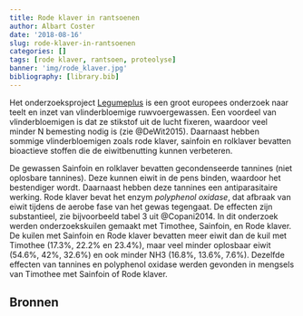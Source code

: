 ```yaml
---
title: Rode klaver in rantsoenen
author: Albart Coster
date: '2018-08-16'
slug: rode-klaver-in-rantsoenen
categories: []
tags: [rode klaver, rantsoen, proteolyse]
banner: 'img/rode_klaver.jpg'
bibliography: [library.bib]
---
```


Het onderzoeksproject [Legumeplus](legumeplus.eu) is een groot europees onderzoek naar teelt en inzet van vlinderbloemige ruwvoergewassen. Een voordeel van vlinderbloemigen is dat ze stikstof uit de lucht fixeren, waardoor veel minder N bemesting nodig is (zie @DeWit2015). Daarnaast hebben  sommige vlinderbloemigen zoals rode klaver, sainfoin en rolklaver bevatten bioactieve stoffen die de eiwitbenutting kunnen verbeteren.

De gewassen Sainfoin en rolklaver bevatten gecondenseerde tannines (niet oplosbare tannines). Deze kunnen eiwit in de pens binden, waardoor het bestendiger wordt. Daarnaast hebben deze tannines een antiparasitaire werking. Rode klaver bevat het enzym *polyphenol oxidase*, dat afbraak van eiwit tijdens de aerobe fase van het gewas tegengaat. De effecten zijn substantieel, zie bijvoorbeeld tabel 3 uit @Copani2014. In dit onderzoek werden onderzoekskuilen gemaakt met Timothee, Sainfoin, en Rode klaver. De kuilen met Sainfoin en Rode klaver bevatten meer eiwit dan de kuil met Timothee (17.3%, 22.2% en 23.4%), maar veel minder oplosbaar eiwit (54.6%, 42%, 32.6%) en ook minder NH3 (16.8%, 13.6%, 7.6%). Dezelfde effecten van tannines en polyphenol oxidase werden gevonden in mengsels van Timothee met Sainfoin of Rode klaver. 

## Bronnen

